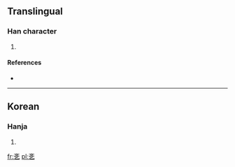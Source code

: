 ==Translingual==

===Han character===
{{Han char|rn=5|rad=乙|as=04|sn=5|four=|canj=卜大弓 (YKN)}}

# {{defn|Han|sort=乙04}}

====References====
* {{Han ref|kx=0084.101|dkj=|dj=|hdz=|uh=340E|ud=13326|bh=|bd=}}

----

==Korean==

===Hanja===
{{ko-hanja|hangeul=글|rv=geul|mr=kŭl|y=kul}}

# {{defn|Korean|sort=乙04}}

[[fr:㐎]]
[[pl:㐎]]